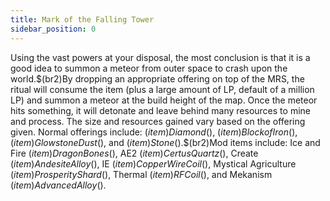 ```yaml
---
title: Mark of the Falling Tower
sidebar_position: 0
---
```



Using the vast powers at your disposal, the most conclusion is that it is a good idea to summon a meteor from outer space to crash upon the world.$(br2)By dropping an appropriate offering on top of the MRS, the ritual will consume the item (plus a large amount of LP, default of a million LP) and summon a meteor at the build height of the map. Once the meteor hits something, it will detonate and leave behind many resources to mine and process.
The size and resources gained vary based on the offering given. Normal offerings include: $(item)Diamond$(), $(item)Block of Iron$(), $(item)Glowstone Dust$(), and $(item)Stone$().$(br2)Mod items include: Ice and Fire $(item)Dragon Bones$(), AE2 $(item)Certus Quartz$(), Create $(item)Andesite Alloy$(), IE $(item)Copper Wire Coil$(), Mystical Agriculture $(item)Prosperity Shard$(), Thermal $(item)RF Coil$(), and Mekanism $(item)Advanced Alloy$().
